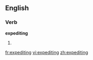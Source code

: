 ==English==

===Verb===
'''expediting'''

# {{present participle of|[[expedite]]}}

[[fr:expediting]]
[[vi:expediting]]
[[zh:expediting]]